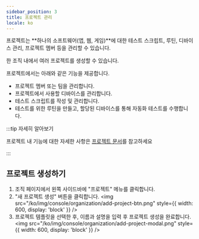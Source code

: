 ```yaml
---
sidebar_position: 3
title: 프로젝트 관리
locale: ko
---
```



프로젝트는 **하나의 소프트웨어(앱, 웹, 게임)**에 대한 테스트 스크립트, 루틴, 디바이스 관리, 프로젝트 멤버 등을 관리할 수 있습니다.

한 조직 내에서 여러 프로젝트를 생성할 수 있습니다.

프로젝트에서는 아래와 같은 기능을 제공합니다.

- 프로젝트 멤버 또는 팀을 관리합니다.
- 프로젝트에서 사용할 디바이스를 관리합니다.
- 테스트 스크립트를 작성 및 관리합니다.
- 테스트를 위한 루틴을 만들고, 할당된 디바이스를 통해 자동화 테스트를 수행합니다.

:::tip 자세히 알아보기

프로젝트 내 기능에 대한 자세한 사항은 [프로젝트 문서](../project)를 참고하세요

:::

## 프로젝트 생성하기

<OrganizationAdminPermission prefix="프로젝트 생성은" />

1. 조직 페이지에서 왼쪽 사이드바에 "프로젝트" 메뉴를 클릭합니다.
2. "새 프로젝트 생성" 버튼을 클릭합니다.
   <img
     src="/ko/img/console/organization/add-project-btn.png"
     style={{ width: 600, display: 'block' }}
   />
3. 프로젝트 템플릿을 선택한 후, 이름과 설명을 입력 후 프로젝트 생성을 완료합니다.
   <img
     src="/ko/img/console/organization/add-project-modal.png"
     style={{ width: 600, display: 'block' }}
   />
